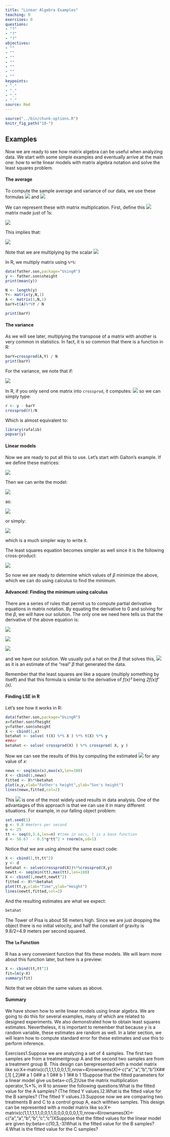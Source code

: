 ```yaml
---
title: "Linear Algebra Examples"
teaching: 0
exercises: 0
questions:
- "?"
- "?"
- "?"
objectives:
- ""
- ""
- ""
- ""
- ""
- ""
- ""
keypoints:
- "."
- "."
- "."
- "."
source: Rmd
---
```


```r
source("../bin/chunk-options.R")
knitr_fig_path("10-")
```


## Examples 

Now we are ready to see how matrix algebra can be useful when analyzing data. We start with some simple examples and eventually arrive at the main one: how to write linear models with matrix algebra notation and solve the least squares problem.


#### The average

To compute the sample average and variance of our data, we use these formulas ![](../fig/05-ybar-one-over-N.png) and ![](../fig/05-varY-sigma.png)

We can represent these with matrix multiplication. First, define this ![](../fig/05-N-times-one.png) matrix made just of 1s:

![](../fig/05-A-matrix.png)

This implies that:

![](../fig/05-A-transpose-equals-varY.png)

Note that we are multiplying by the scalar ![](../fig/05-one-over-N.png)

In R, we multiply matrix using `%*%`:

```r
data(father.son,package="UsingR")
y <- father.son$sheight
print(mean(y))

N <- length(y)
Y<- matrix(y,N,1)
A <- matrix(1,N,1)
barY=t(A)%*%Y / N

print(barY)
```

#### The variance

As we will see later, multiplying the transpose of a matrix with another is very common in statistics. In fact, it is so common that there is a function in R:

```r
barY=crossprod(A,Y) / N
print(barY)
```

For the variance, we note that if:

![](../fig/05-r-equals-y-matrix.png)

In R, if you only send one matrix into `crossprod`, it computes:
![](../fig/05-r-transpose-r.png) so we can simply type:

```r
r <- y - barY
crossprod(r)/N
```

Which is almost equivalent to:
```r
library(rafalib)
popvar(y) 
```

#### Linear models

Now we are ready to put all this to use. Let's start with Galton's example. If we define these matrices:
 
![](../fig/05-Ymatrix-Xmatrix-beta-epsilon.png)

Then we can write the model:

![](../fig/05-Ysubi-equals-betazero-plus.png)

as: 

![](../fig/05-Ymatrix-equals-1xmatrix-beta-plus-e.png)

or simply: 

![](../fig/05-Ystrong-equals-XstrongBeta-plus-Estrong.png)

which is a much simpler way to write it. 

The least squares equation becomes simpler as well since it is the following cross-product:

![](../fig/05-Ystrong-minus-XstrongBeta-transpose.png)

So now we are ready to determine which values of <i>&beta;</i> minimize the above, which we  can do  using calculus to find the minimum. 

#### Advanced: Finding the minimum using calculus

There are a series of rules that permit us to compute partial derivative equations in matrix notation. By equating the derivative to 0 and solving for the <i>&beta;</i>, we will have our solution. The only one we need here tells us that the derivative of the above equation is:

![](../fig/05-twoXstrong-transpose.png)

![](../fig/05-Xstrong-transpose-XstrongBeta-hat.png)

![](../fig/05-beta-hat-equals.png)

and we have our solution. We usually put a hat on the <i>&beta;</i> that solves this, ![](../fig/05-beta-hat.png) as it is an estimate of the "real" <i>&beta;</i> that generated the data.

Remember that the least squares are like a square (multiply something by itself) and that this formula is similar to the derivative of <i>f(x)&sup2;</i> being <i>2f(x)f&prime;(x)</i>. 


#### Finding LSE in R

Let's see how it works in R:

```r
data(father.son,package="UsingR")
x=father.son$fheight
y=father.son$sheight
X <- cbind(1,x)
betahat <- solve( t(X) %*% X ) %*% t(X) %*% y
###or
betahat <- solve( crossprod(X) ) %*% crossprod( X, y )
```


Now we can see the results of this by computing the estimated ![](../fig/05-betazerohat-plus-betaonehatx.png) for any value of <i>x</i>:

```r
newx <- seq(min(x),max(x),len=100)
X <- cbind(1,newx)
fitted <- X%*%betahat
plot(x,y,xlab="Father's height",ylab="Son's height")
lines(newx,fitted,col=2)
```

This ![](../fig/05-betahatstrong-equals-xtransposex.png) is one of the most widely used results in data analysis. One of the advantages of this approach is that we can use it in many different situations.  For example, in our falling object problem: 
 
```r
set.seed(1)
g <- 9.8 #meters per second
n <- 25
tt <- seq(0,3.4,len=n) #time in secs, t is a base function
d <- 56.67  - 0.5*g*tt^2 + rnorm(n,sd=1)
```

Notice that we are using almost the same exact code:

```r
X <- cbind(1,tt,tt^2)
y <- d
betahat <- solve(crossprod(X))%*%crossprod(X,y)
newtt <- seq(min(tt),max(tt),len=100)
X <- cbind(1,newtt,newtt^2)
fitted <- X%*%betahat
plot(tt,y,xlab="Time",ylab="Height")
lines(newtt,fitted,col=2)
```

And the resulting estimates are what we expect:

```r
betahat
```

The Tower of Pisa is about 56 meters high. Since we are just dropping the object there is no initial velocity, and half the constant of gravity is 9.8/2=4.9 meters per second squared.

#### The `lm` Function
R has a very convenient function that fits these models. We will learn more about this function later, but here is a preview:

```r
X <- cbind(tt,tt^2)
fit=lm(y~X)
summary(fit)
```

Note that we obtain the same values as above.

#### Summary

We have shown how to write linear models using linear algebra. We are going to do this for several examples, many of which are related to designed experiments. We also demonstrated how to obtain least squares estimates. Nevertheless, it is important to remember that because <i>y</i> is a random variable, these estimates are random as well. In a later section, we will learn how to compute standard error for these estimates and use this to perform inference.

Exercises1.Suppose we are analyzing a set of 4 samples. The first two samples are from a treatmentgroup A and the second two samples are from a treatment group B. This design can berepresented with a model matrix like so:X<-matrix(c(1,1,1,1,0,0,1,1),nrow=4)rownames(X)<-c("a","a","b","b")X##   [,1] [,2]## a    1    0## a    1    0## b    1    1## b    1    1Suppose that the fitted parameters for a linear model give us:beta<-c(5,2)Use the matrix multiplication operator,%*%, in R to answer the following questions:What is the fitted value for the A samples? (The fitted Y values.)2.What is the fitted value for the B samples? (The fitted Y values.)3.Suppose now we are comparing two treatments B and C to a control group A, each withtwo samples. This design can be represented with a model matrix like so:X<-matrix(c(1,1,1,1,1,1,0,0,1,1,0,0,0,0,0,0,1,1),nrow=6)rownames(X)<-c("a","a","b","b","c","c")XSuppose that the fitted values for the linear model are given by:beta<-c(10,3,-3)What is the fitted value for the B samples?4.What is the fitted value for the C samples?
